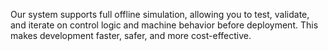 Our system supports full offline simulation, allowing you to test, validate, and iterate on control logic and machine behavior before deployment. This makes development faster, safer, and more cost-effective.